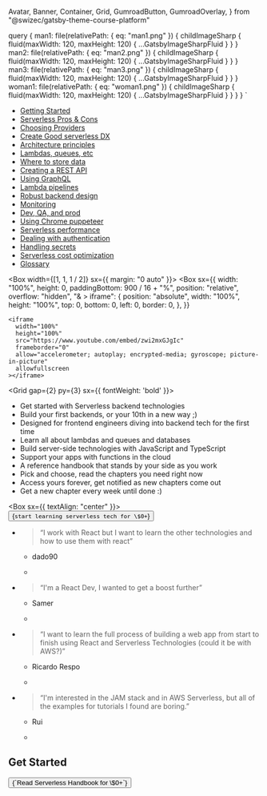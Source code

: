   Avatar,
  Banner,
  Container,
  Grid,
  GumroadButton,
  GumroadOverlay,
} from "@swizec/gatsby-theme-course-platform"

  query {
    man1: file(relativePath: { eq: "man1.png" }) {
      childImageSharp {
        fluid(maxWidth: 120, maxHeight: 120) {
          ...GatsbyImageSharpFluid
        }
      }
    }
    man2: file(relativePath: { eq: "man2.png" }) {
      childImageSharp {
        fluid(maxWidth: 120, maxHeight: 120) {
          ...GatsbyImageSharpFluid
        }
      }
    }
    man3: file(relativePath: { eq: "man3.png" }) {
      childImageSharp {
        fluid(maxWidth: 120, maxHeight: 120) {
          ...GatsbyImageSharpFluid
        }
      }
    }
    woman1: file(relativePath: { eq: "woman1.png" }) {
      childImageSharp {
        fluid(maxWidth: 120, maxHeight: 120) {
          ...GatsbyImageSharpFluid
        }
      }
    }
  }
`

<Banner>


<HomeTitle />

<Box my="auto" />

<NavGrid>


- [Getting Started](/getting-started)
- [Serverless Pros & Cons](/serverless-pros-cons)
- [Choosing Providers](/serverless-flavors)
- [Create Good serverless DX](/serverless-dx)
- [Architecture principles](/serverless-architecture-principles)
- [Lambdas, queues, etc](/serverless-elements)
- [Where to store data](/databases)
- [Creating a REST API](/serverless-rest-api)
- [Using GraphQL](/serverless-graphql)
- [Lambda pipelines](/lambda-pipelines)
- [Robust backend design](/robust-backend-design)
- [Monitoring ](/serverless-monitoring)
- [Dev, QA, and prod](/dev-qa-prod)
- [Using Chrome puppeteer](/serverless-chrome-puppeteer)
- [Serverless performance](/serverless-performance)
- [Dealing with authentication](/serverless-authentication)
- [Handling secrets](/handling-secrets)
- [Serverless cost optimization](/serverless-cost)
- [Glossary](/glossary)

</NavGrid>


</Banner>


<Container py={5}>


<Box width={[1, 1, 1 / 2]} sx={{ margin: "0 auto" }}>
  <Box
    sx={{
      width: "100%",
      height: 0,
      paddingBottom: 900 / 16 + "%",
      position: "relative",
      overflow: "hidden",
      "& > iframe": {
        position: "absolute",
        width: "100%",
        height: "100%",
        top: 0,
        bottom: 0,
        left: 0,
        border: 0,
      },
    }}
  >
    <iframe
      width="100%"
      height="100%"
      src="https://www.youtube.com/embed/zwi2mxGJgIc"
      frameborder="0"
      allow="accelerometer; autoplay; encrypted-media; gyroscope; picture-in-picture"
      allowfullscreen
    ></iframe>
  </Box>
</Box>

<Grid gap={2} py={3} sx={{ fontWeight: 'bold' }}>


- Get started with Serverless backend technologies
- Build your first backends, or your 10th in a new way ;)
- Designed for frontend engineers diving into backend tech for the first time
- Learn all about lambdas and queues and databases
- Build server-side technologies with JavaScript and TypeScript
- Support your apps with functions in the cloud
- A reference handbook that stands by your side as you work
- Pick and choose, read the chapters you need right now
- Access yours forever, get notified as new chapters come out
- Get a new chapter every week until done :)

</Grid>


<Box sx={{ textAlign: "center" }}>
  <GumroadButton>
    <Button as="a" variant="big" href="https://gum.co/qdNn?wanted=true">
      {`start learning serverless tech for \$0+`}
    </Button>
  </GumroadButton>
</Box>

<Grid width={448} py={5}>


- > “I work with React but I want to learn the other technologies and how to use them with react”

  - dado90

  - <Avatar img={props.data.man1.childImageSharp.fluid.src} />

- > “I'm a React Dev, I wanted to get a boost further”

  - Samer

  - <Avatar img={props.data.woman1.childImageSharp.fluid.src} />

- > “I want to learn the full process of building a web app from start to finish using React and Serverless Technologies (could it be with AWS?)”

  - Ricardo Respo

  - <Avatar img={props.data.man2.childImageSharp.fluid.src} />

- > “I'm interested in the JAM stack and in AWS Serverless, but all of the examples for tutorials I found are boring.”

  - Rui

  - <Avatar img={props.data.man3.childImageSharp.fluid.src} />

</Grid>


## Get Started

<GumroadButton>
  <Button as="a" variant="big" href="https://gum.co/qdNn?wanted=true">
    {`Read Serverless Handbook for \$0+`}
  </Button>
</GumroadButton>

</Container>

